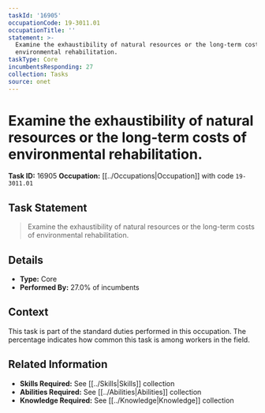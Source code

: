 ```yaml
---
taskId: '16905'
occupationCode: 19-3011.01
occupationTitle: ''
statement: >-
  Examine the exhaustibility of natural resources or the long-term costs of
  environmental rehabilitation.
taskType: Core
incumbentsResponding: 27
collection: Tasks
source: onet
---
```

# Examine the exhaustibility of natural resources or the long-term costs of environmental rehabilitation.

**Task ID:** 16905
**Occupation:** [[../Occupations|Occupation]] with code `19-3011.01`

## Task Statement

> Examine the exhaustibility of natural resources or the long-term costs of environmental rehabilitation.

## Details

- **Type:** Core
- **Performed By:** 27.0% of incumbents

## Context

This task is part of the standard duties performed in this occupation. The percentage indicates how common this task is among workers in the field.

## Related Information

- **Skills Required:** See [[../Skills|Skills]] collection
- **Abilities Required:** See [[../Abilities|Abilities]] collection
- **Knowledge Required:** See [[../Knowledge|Knowledge]] collection
